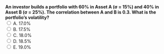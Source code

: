 ::: {.question-block}
<form onsubmit="event.preventDefault(); checkAnswer('module2_mcq_q73')" data-correct-answer="C">
<strong style="display: block;">
An investor builds a portfolio with 60% in Asset A (σ = 15%) and 40% in Asset B (σ = 25%). The correlation between A and B is 0.3. What is the portfolio’s volatility?
</strong>
<label><input type="radio" name="module2_mcq_q73" value="A"> A. 17.0%</label><br>
<label><input type="radio" name="module2_mcq_q73" value="B"> B. 17.5%</label><br>
<label><input type="radio" name="module2_mcq_q73" value="C"> C. 18.0%</label><br>
<label><input type="radio" name="module2_mcq_q73" value="D"> D. 18.5%</label><br>
<label><input type="radio" name="module2_mcq_q73" value="E"> E. 19.0%</label><br>
</form>
<div id="feedback-module2_mcq_q73" class="feedback" data-status="" style="display:none;">
✅ Correct: C. Portfolio volatility is  
\(\sigma_p = \sqrt{w_A^2\sigma_A^2 + w_B^2\sigma_B^2 + 2w_Aw_B\sigma_A\sigma_B\rho_{AB}}\).  
Substituting:  
\(\sigma_p = \sqrt{0.36(0.15^2) + 0.16(0.25^2) + 2(0.6)(0.4)(0.15)(0.25)(0.3)} \approx 18.0\%\).  
This illustrates how diversification reduces risk below the weighted average of 19%.
</div>
:::
